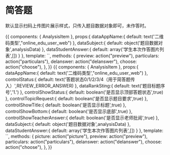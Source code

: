 



<Meta title="web 业务组件|简答题" component={AnalysisItem} decorators={[withKnobs({escapeHTML:false})]} />

# 简答题

<Props of={AnalysisItem} /> 

默认显示扫码上传图片展示样式，只传入题目数据对象即可，未作答时。

<Preview>
  <Story name="默认状态/未作答">
    {{   
      components: { AnalysisItem },
      props:{
        dataAppName:{
          default: text('二维码类型',"online_edu_user_web")
        },
        dataSubject:{
          default: object('题目数据对象',analysisData)
        },
        dataStudentAnswer:{
          default: array('学生本次作答图片列表',[])
        }
      },
      template: `<analysis-item @preview="preview"  @delanswer="delanswer" @choose="choose"  :dataAppName="dataAppName"    @particulars="particulars" :dataStudentAnswer="dataStudentAnswer" :dataSubject="dataSubject"></analysis-item>`,
      methods: { 
            preview: action("preview"),
            particulars: action("particulars"),
            delanswer: action("delanswer"),
            choose: action("choose"),
          },
    }} 
  </Story>
</Preview>


<Preview>
  <Story name="自定义状态/已作答">
    {{   
      components: { AnalysisItem },
      props:{
        dataAppName:{
          default: text('二维码类型',"online_edu_user_web")
        },
        controlStatus:{
          default: text('答题状态0/1/2/3/4（用于简答题传入）',REVIEW_ERROR_ANSWER)
        },
        dataRankSting:{
          default: text('题目标题序号','1.')
        },
        controlShowStatus:{
          default: boolean('是否显示顶部答题状态',true)
        },
        controlTopicRequest:{
          default: boolean('是否显示题目要求',true)
        },
        controlShowTitle:{
          default: boolean('是否显示标题',true)
        },
        controlShowBottom:{
          default: boolean('是否显示底部',true)
        },
        controlShowTeacherAnswer:{
          default: boolean('是否显示老师批阅',true)
        },
        dataSubject:{
          default: object('题目数据对象',analysisData)
        },
        dataStudentAnswer:{
          default: array('学生本次作答图片列表',[])
        }
      },
      template: `<analysis-item  @picture="picture" @choose="choose"  @preview="preview" @particulars="particulars" @delanswer="delanswer" 
      :dataSubject="dataSubject" :controlShowTeacherAnswer="controlShowTeacherAnswer" :controlShowStatus="controlShowStatus" 
      :dataRankSting="dataRankSting" :controlTopicRequest="controlTopicRequest" :controlStatus="controlStatus" 
      :controlShowBottom="controlShowBottom" :dataStudentAnswer="dataStudentAnswer" :dataAppName="dataAppName" :controlShowTitle="controlShowTitle"></analysis-item>`,
      methods:
        { 
          picture: action("picture"),
          preview: action("preview"),
          particulars: action("particulars"),
          delanswer: action("delanswer"),
          choose: action("choose"),
        },
    }} 
  </Story>
</Preview>
